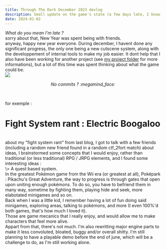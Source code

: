 ```yaml
---
title: Through The Dark December 2023 devlog
description: Small update on the game's state (a few days late, I know)
date: 2024-01-02
---
```


*What do you mean I'm late ?*
<br/>
sorry about that, New Year was spent being with friends.
<br/>
anyway, happy new year everyone. During december, I havent done any significant progress, the only one being a new cutscene system, along with the developpement of internal tools to make my job easier. It dont help that I also have been working for another project (see <a href="/projects/sccda">my project folder</a> for more informations), but a lot of this time was spent thinking about what the game could be.
<br/>
<img src="https://pics.self-hosted.lol/i/img/Xu3TXzeJ.png"/>
<center><p><i>No commits ? :megamind_face:</i></p></center>
<br/>

for exemple : 
<br/>
<h1 class="text-2xl">Fight System rant : Electric Boogaloo</h1>
<br/>
about my "fight system rant" from last blog, I got to talk with a few friends (including a random new friend found in a random ctf_2fort match) about ideas, I brainstormed some concepts that I would enjoy, rather than traditional (or less traditional) RPG / JRPG elements, and I found some interesting ideas : 
<br/>
\> A quest based system.
<br/>
In the greatest Pokémon game from the Wii era (or greatest at all), Poképark : Pikachu's Great Adventure, the way to progress is through gates that open upon uniting enough pokémons. To do so, you have to befriend them in many way, sometime by fighting them, playing hide and seek, more elabotated minigames and so on.
<br/>
Back when I was a little kid, I remember having a lot of fun doing said minigames, exploring areas, talking to pokémons, and more (I even 100%'d both games, that's how much I loved it).
<br/>
Those are game mecanics that I really enjoy, and would allow me to make characters that feel more alive.
<br/>
Appart from that, there's not much. I'm also rewritting major engine parts to make it less convoluted, bloated, buggy and/or overall shitty. I'm still planning to have a playable demo before the end of june, which will be a challenge to do, as I'm still working alone.
